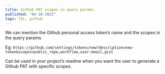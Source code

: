 ```yaml
---
title: Github PAT scopes in query params.
published: "04-10-2022"
tags: TIL, github
---
```


We can mention the Github personal access token’s name and the scopes in the query params.

Eg: `https://github.com/settings/tokens/new?description=new-token&scopes=public_repo,workflow,user:email,gist`

Can be used in your project’s readme when you want the user to generate a Github PAT with specific scopes.
